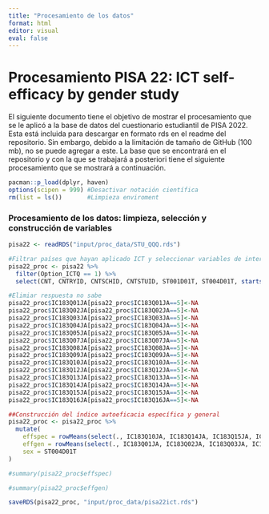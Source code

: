 ```yaml
---
title: "Procesamiento de los datos"
format: html
editor: visual
eval: false
---
```


# Procesamiento PISA 22: ICT self-efficacy by gender study

El siguiente documento tiene el objetivo de mostrar el procesamiento que se le aplicó a la base de datos del cuestionario estudiantil de PISA 2022. Esta está incluida para descargar en formato rds en el readme del repositorio. Sin embargo, debido a la limitación de tamaño de GitHub (100 mb), no se puede agregar a este. La base que se encontrará en el repositorio y con la que se trabajará a posteriori tiene el siguiente procesamiento que se mostrará a continuación.

```r

pacman::p_load(dplyr, haven)
options(scipen = 999) #Desactivar notación científica
rm(list = ls())       #Limpieza enviroment
```

### Procesamiento de los datos: limpieza, selección y construcción de variables

```r

pisa22 <- readRDS("input/proc_data/STU_QQQ.rds")

```

```r

#Filtrar países que hayan aplicado ICT y seleccionar variables de interes
pisa22_proc <- pisa22 %>%
  filter(Option_ICTQ == 1) %>%
  select(CNT, CNTRYID, CNTSCHID, CNTSTUID, ST001D01T, ST004D01T, starts_with("ST322"), ST337Q08JA, ST338Q08JA, starts_with("IC"))

#Elimiar respuesta no sabe
pisa22_proc$IC183Q01JA[pisa22_proc$IC183Q01JA==5]<-NA
pisa22_proc$IC183Q02JA[pisa22_proc$IC183Q02JA==5]<-NA
pisa22_proc$IC183Q03JA[pisa22_proc$IC183Q03JA==5]<-NA
pisa22_proc$IC183Q04JA[pisa22_proc$IC183Q04JA==5]<-NA
pisa22_proc$IC183Q05JA[pisa22_proc$IC183Q05JA==5]<-NA
pisa22_proc$IC183Q07JA[pisa22_proc$IC183Q07JA==5]<-NA
pisa22_proc$IC183Q08JA[pisa22_proc$IC183Q08JA==5]<-NA
pisa22_proc$IC183Q09JA[pisa22_proc$IC183Q09JA==5]<-NA
pisa22_proc$IC183Q10JA[pisa22_proc$IC183Q10JA==5]<-NA
pisa22_proc$IC183Q12JA[pisa22_proc$IC183Q12JA==5]<-NA
pisa22_proc$IC183Q13JA[pisa22_proc$IC183Q13JA==5]<-NA
pisa22_proc$IC183Q14JA[pisa22_proc$IC183Q14JA==5]<-NA
pisa22_proc$IC183Q15JA[pisa22_proc$IC183Q15JA==5]<-NA
pisa22_proc$IC183Q16JA[pisa22_proc$IC183Q16JA==5]<-NA

##Construcción del índice autoeficacia específica y general
pisa22_proc <- pisa22_proc %>%
  mutate(
    effspec = rowMeans(select(., IC183Q10JA, IC183Q14JA, IC183Q15JA, IC183Q16JA), na.rm = TRUE),
    effgen = rowMeans(select(., IC183Q01JA, IC183Q02JA, IC183Q03JA, IC183Q04JA, IC183Q05JA, IC183Q07JA, IC183Q08JA, IC183Q09JA, IC183Q12JA, IC183Q13JA), na.rm = TRUE),
    sex = ST004D01T
)

#summary(pisa22_proc$effspec)

#summary(pisa22_proc$effgen)

saveRDS(pisa22_proc, "input/proc_data/pisa22ict.rds")
```
